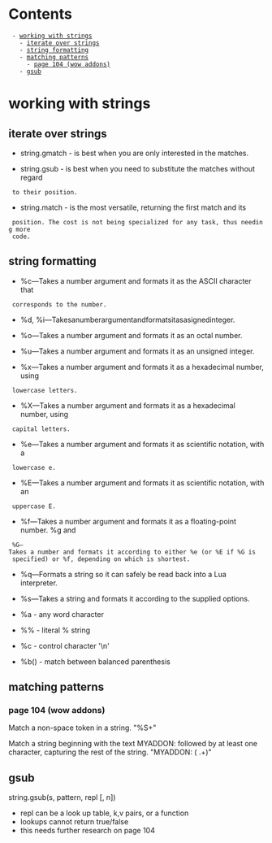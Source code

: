 = Contents =
  - [[#working with strings|working with strings]]
    - [[#working with strings#iterate over strings|iterate over strings]]
    - [[#working with strings#string formatting|string formatting]]
    - [[#working with strings#matching patterns|matching patterns]]
      - [[#working with strings#matching patterns#page 104 (wow addons)|page 104 (wow addons)]]
    - [[#working with strings#gsub|gsub]]

= working with strings =



== iterate over strings ==

{{{lua -- using string.byte might be faster for bigger sets

for c in string.gmatch("sentence", ".") do print(c) end
}}}

* string.gmatch - is best when you are only interested in the matches.

* string.gsub - is best when you need to substitute the matches without regard
  to their position.

* string.match - is the most versatile, returning the first match and its
  position. The cost is not being specialized for any task, thus needing more
  code.

== string formatting ==

* %c—Takes a number argument and formats it as the ASCII character that
  corresponds to the number.

* %d, %i—Takesanumberargumentandformatsitasasignedinteger.

* %o—Takes a number argument and formats it as an octal number.

* %u—Takes a number argument and formats it as an unsigned integer.

* %x—Takes a number argument and formats it as a hexadecimal number, using
  lowercase letters.

* %X—Takes a number argument and formats it as a hexadecimal number, using
  capital letters.

* %e—Takes a number argument and formats it as scientific notation, with a
  lowercase e.

* %E—Takes a number argument and formats it as scientific notation, with an
  uppercase E.

* %f—Takes a number argument and formats it as a floating-point number. %g and
  %G—Takes a number and formats it according to either %e (or %E if %G is
  specified) or %f, depending on which is shortest.

* %q—Formats a string so it can safely be read back into a Lua interpreter.

* %s—Takes a string and formats it according to the supplied options.

* %a - any word character

* %% - literal % string

* %c - control character '\n'

* %b() - match between balanced parenthesis

{{{lua

string.format(“%%c: %c“, 83)            %c: S string.format(“%+d“, 17.0)
+17 string.format(“%05d“, 17)               00017 string.format(“%o“, 17)
21 string.format(“%u“, 3.14)               3 string.format(“%x“, 13)
D string.format(“%X“, 13)                 D string.format(“%e“, 1000)
1.000000e+03 string.format(“%E“, 1000)               1.000000E+03
string.format(“%6.3f“, 13)              13.000 string.format(“%q“, [[“One“,
“Two“]])   “\“One\“, \“Two\““ string.format(“%s“, “monkey“)           monkey
string.format(“%10s“, “monkey“)         monkey mon string.format(“%5.3s“,
“monkey“)

}}}

== matching patterns ==

=== page 104 (wow addons) ===

Match a non-space token in a string. "%S+"

Match a string beginning with the text MYADDON: followed by at least one
character, capturing the rest of the string. "MYADDON: ( .+)"


{{{lua
t = {}
s = "from=world, to=lua"
for k, v in string.gmatch(s, "(%w+)=(%w+)") do
  t[k] = v
end

for k, v in pairs(t) do
  print(k, v)
end
}}}


== gsub ==

string.gsub(s, pattern, repl [, n])

* repl can be a look up table, k,v pairs, or a function
* lookups cannot return true/false
* this needs further research on page 104
